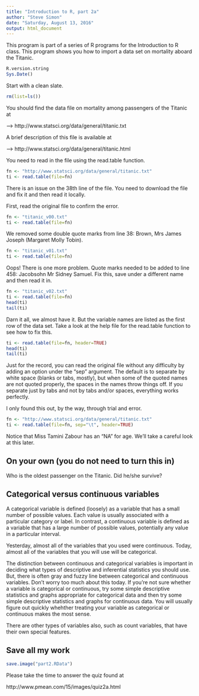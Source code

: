 ```yaml
---
title: "Introduction to R, part 2a"
author: "Steve Simon"
date: "Saturday, August 13, 2016"
output: html_document
---
```


This program is part of a series of R programs for the Introduction to R class. This program shows you how to import a data set on mortality aboard the Titanic.

```r
R.version.string
Sys.Date()
```

Start with a clean slate.

```r
rm(list=ls())
```

You should find the data file on mortality among passengers of the Titanic at

--> http://www.statsci.org/data/general/titanic.txt

A brief description of this file is available at

--> http://www.statsci.org/data/general/titanic.html

You need to read in the file using the read.table function.

```r
fn <- "http://www.statsci.org/data/general/titanic.txt"
ti <- read.table(file=fn)
```

There is an issue on the 38th line of the file. You need to download the file and fix it and then read it locally.

First, read the original file to confirm the error.

```r
fn <- "titanic_v00.txt"
ti <- read.table(file=fn)
```

We removed some double quote marks from line 38: Brown, Mrs James Joseph (Margaret Molly Tobin).

```r
fn <- "titanic_v01.txt"
ti <- read.table(file=fn)
```

Oops! There is one more problem. Quote marks needed to be added to line 458: Jacobsohn Mr Sidney Samuel. Fix this, save under a different name and then read it in.

```r
fn <- "titanic_v02.txt"
ti <- read.table(file=fn)
head(ti)
tail(ti)
```

Darn it all, we almost have it. But the variable names are listed as the first row of the data set. Take a look at the help file for the read.table function to see how to fix this.

```r
ti <- read.table(file=fn, header=TRUE)
head(ti)
tail(ti)
```

Just for the record, you can read the original file without any difficulty by adding an option under the "sep" argument. The default is to separate by white space (blanks or tabs, mostly), but when some of the quoted names are not quoted properly, the spaces in the names throw things off. If you separate just by tabs and not by tabs and/or spaces, everything works perfectly.

I only found this out, by the way, through trial and error.

```r
fn <- "http://www.statsci.org/data/general/titanic.txt"
ti <- read.table(file=fn, sep="\t", header=TRUE)
```


Notice that Miss Tamini Zabour has an "NA" for age.  We'll take a careful look at this later.

## On your own (you do not need to turn this in)

Who is the oldest passenger on the Titanic. Did he/she survive?

## Categorical versus continuous variables

A categorical variable is defined (loosely) as a variable that has a small number of possible values. Each value is usually associated with a particular category or label. In contrast, a continuous variable is defined as a variable that has a large number of possible values, potentially any value in a particular interval.

Yesterday, almost all of the variables that you used were continuous. Today, almost all of the variables that you will use will be categorical.

The distinction between continuous and categorical variables is important in deciding what types of descriptive and inferential statistics you should use. But, there is often gray and fuzzy line between categorical and continuous variables. Don't worry too much about this today. If you're not sure whether a variable is categorical or continuous, try some simple descriptive statistics and graphs appropriate for categorical data and then try some simple descriptive statistics and graphs for continuous data. You will usually figure out quickly whehther treating your variable as categorical or continuous makes the most sense.

There are other types of variables also, such as count variables, that have their own special features.

## Save all my work

```r
save.image("part2.RData")
```

Please take the time to answer the quiz found at

http://www.pmean.com/15/images/quiz2a.html